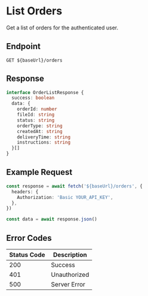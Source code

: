 # List Orders

Get a list of orders for the authenticated user.

## Endpoint

```http
GET ${baseUrl}/orders
```

## Response

```typescript
interface OrderListResponse {
  success: boolean
  data: {
    orderId: number
    fileId: string
    status: string
    orderType: string
    createdAt: string
    deliveryTime: string
    instructions: string
  }[]
}
```

## Example Request

```typescript
const response = await fetch('${baseUrl}/orders', {
  headers: {
    Authorization: 'Basic YOUR_API_KEY',
  },
})

const data = await response.json()
```

## Error Codes

| Status Code | Description  |
| ----------- | ------------ |
| 200         | Success      |
| 401         | Unauthorized |
| 500         | Server Error |
